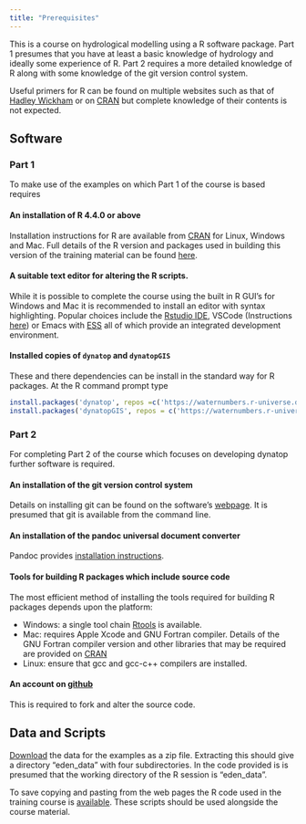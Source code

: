 ```yaml
---
title: "Prerequisites"
---
```


This is a course on hydrological modelling using a R software package.
Part 1 presumes that you have at least a basic knowledge of hydrology and
ideally some experience of R.
Part 2 requires a more detailed knowledge of R along with some knowledge of
the git version control system.

Useful primers for R can be found on multiple websites such as that of
[Hadley Wickham](https://adv-r.hadley.nz/) or on
[CRAN](https://cran.r-project.org/doc/manuals/r-release/R-intro.pdf) but
complete knowledge of their contents is not expected.

## Software

### Part 1

To make use of the examples on which Part 1 of the course is based requires

#### An installation of R 4.4.0 or above

Installation instructions for R are available from
[CRAN](https://cran.r-project.org/) for Linux, Windows and Mac.
Full details of the R version and packages used in building this version of
the training material can be found [here](./99_session_info.html).

#### A suitable text editor for altering the R scripts.

While it is possible to complete the course using the built in R GUI's for
Windows and Mac it is recommended to install an editor with syntax
highlighting. Popular choices include the [Rstudio
IDE](https://www.rstudio.com/products/rstudio/download/#download), VSCode
(Instructions
[here](https://www.r-bloggers.com/2021/01/setup-visual-studio-code-to-run-r-on-vscode-2021/))
or Emacs with [ESS](https://ess.r-project.org/index.php?Section=home) all of
which provide an integrated development environment.

#### Installed copies of `dynatop` and `dynatopGIS`

These and there dependencies can be install in the standard way for R packages. At the R command
prompt type

```r
install.packages('dynatop', repos =c('https://waternumbers.r-universe.dev','https://cloud.r-project.org'))
install.packages('dynatopGIS', repos = c('https://waternumbers.r-universe.dev', 'https://cloud.r-project.org'))
```

### Part 2

For completing Part 2 of the course which focuses on developing
dynatop further software is required. 

#### An installation of the git version control system

Details on installing git can be found on the software's [webpage](https://git-scm.com/downloads).
It is presumed that git is available from the command line.

#### An installation of the pandoc universal document converter

Pandoc provides [installation
instructions](https://pandoc.org/installing.html).

#### Tools for building R packages which include source code

The most efficient method of installing the tools required for building R
packages depends upon the platform:

- Windows: a single tool chain
 [Rtools](https://cran.r-project.org/bin/windows/Rtools/) is available.
- Mac: requires Apple Xcode and GNU Fortran compiler. Details of the GNU
  Fortran compiler version and other libraries that may be required are
  provided on [CRAN](https://mac.r-project.org/tools/)
- Linux: ensure that gcc and gcc-c++ compilers are installed.

#### An account on [github](https://github.com/)

This is required to fork and alter the source code.

## Data and Scripts

[Download](eden_data.zip) the data for the examples as a zip
file. Extracting this should give a directory "eden_data" with four
subdirectories. In the code provided is is presumed that the working directory
of the R session is "eden_data".

To save copying and pasting from the web pages the R code used in the
training course is [available](dynatop_training_rcode.zip). These scripts
should be used alongside the course material.
